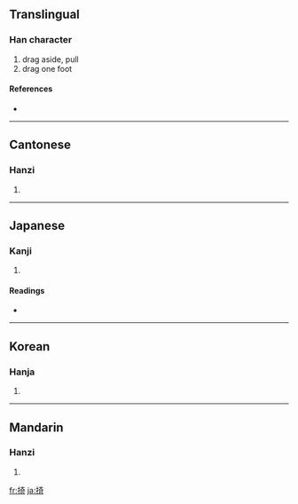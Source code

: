 ==Translingual==

===Han character===
{{Han char|rn=64|rad=手|as=08|sn=11|four=5402<sub>1</sub>|canj=手大一口 (QKMR)}}

# drag aside, pull
# drag one foot

====References====
* {{Han ref|kx=0437.080|dkj=12250|hdz=31893.040|uh=638E|ud=25486|bh=D571|bd=54641}}

----

==Cantonese==

===Hanzi===
{{yue-hanzi|jyut=|y=gei2}}

# {{defn|Cantonese|sort=手08}}

----

==Japanese==

===Kanji===
{{ja-kanji|grade=|rs=手08}}

# {{defn|Japanese|sort=手08}}

====Readings====
* {{ja-readings|on=[[き]] (ki), [[か]] (ka), [[い]] (i)|kun=[[ひく]] (hiku)}}

----

==Korean==

===Hanja===
{{ko-hanja|hangeul=기|eumhun=|rv=gi|mr=ki|y=ki}}

# {{defn|Korean|sort=手08}}

----

==Mandarin==

===Hanzi===
{{cmn-hanzi|pin=[[bèi]] ([[bei4]]), [[jǐ]] ([[ji3]]), [[pǎi]] ([[pai3]])|wg=pei<sup>4</sup>, chi<sup>3</sup>, p'ai<sup>3</sup>}}

# {{defn|Mandarin|sort=手08}}

[[fr:掎]]
[[ja:掎]]